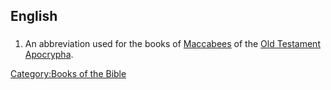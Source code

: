 ==English==
==={{abbreviation}}===
{{infl|en|abbreviation}}
# {{biblical}} An abbreviation used for the books of [[Maccabees]] of the [[Old Testament]] [[Apocrypha]].

[[Category:Books of the Bible]]